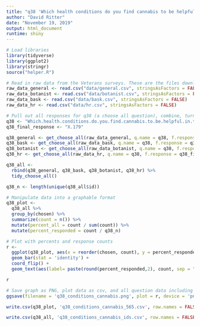 ```yaml
---
title: "q38 'Which health conditions do you find cannabis to be helpful in treating? (Please select all that apply)' (Veterans)"
author: "David Ritter"
date: "November 19, 2019"
output: html_document
runtime: shiny
---
```


```r
# Load libraries
library(tidyverse)
library(ggplot2)
library(stringr)
source("helper.R")
```

```r
# Read in raw data from the Veterans surveys. These are the files downloaded from survey monkey saved as a .csv
raw_data_general <- read.csv("data/general.csv", stringsAsFactors = FALSE)
raw_data_botanist <- read.csv("data/botanist.csv", stringsAsFactors = FALSE)
raw_data_bask <- read.csv("data/bask.csv", stringsAsFactors = FALSE)
raw_data_hr <- read.csv("data/hr.csv", stringsAsFactors = FALSE)
```

```r
# Pull out all responses for q38 (a choose all question), combine, turn into a tidy data format for further processing then determine 'question n'
q38 <- "Which.health.conditions.do.you.find.cannabis.to.be.helpful.in.treating...Please.select.all.that.apply."
q38_final_response <- "X.179"

q38_general <- get_choose_all(raw_data_general, q.name = q38, f.response = q38_final_response)
q38_bask <- get_choose_all(raw_data_bask, q.name = q38, f.response = q38_final_response)
q38_botanist <- get_choose_all(raw_data_botanist, q.name = q38, f.response = q38_final_response)
q38_hr <- get_choose_all(raw_data_hr, q.name = q38, f.response = q38_final_response)

q38_all <- 
  rbind(q38_general, q38_bask, q38_botanist, q38_hr) %>%
  tidy_choose_all()

q38_n <- length(unique(q38_all$id))
```

```r
# Manipulate data into a graphable format
q38_plot <-
  q38_all %>%
  group_by(chosen) %>%
  summarize(count = n()) %>%
  mutate(percent_all = count / sum(count)) %>%
  mutate(percent_responded = count / q38_n)
```

```r
# Plot with percents and response counts
r <- 
  ggplot(q38_plot, aes(x = reorder(chosen, count), y = percent_responded)) +
  geom_bar(stat = 'identity') +
  coord_flip() +
  geom_text(aes(label= paste(round(percent_responded,2), count, sep = "***")))

r
```

```r
# Save graph as PNG, plot data as csv, and all question data including response IDs as csv (save question n and N at end of plot file as "_x.x")
ggsave(filename = 'q38_conditions_cannabis.png', plot = r, device = 'png')

write.csv(q38_plot, 'q38_conditions_cannabis_565.csv', row.names = FALSE)

write.csv(q38_all, 'q38_conditions_cannabis_ids.csv', row.names = FALSE)
```
